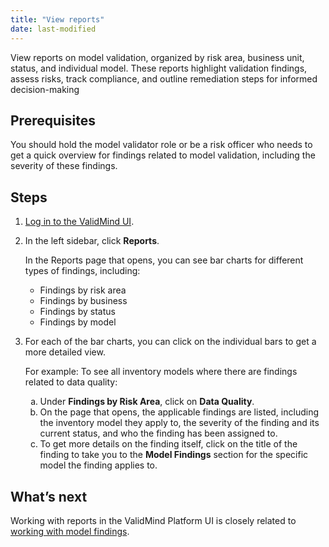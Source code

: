 ```yaml
---
title: "View reports"
date: last-modified
---
```


View reports on model validation, organized by risk area, business unit, status, and individual model. These reports highlight validation findings, assess risks, track compliance, and outline remediation steps for informed decision-making

## Prerequisites

You should hold the model validator role or be a risk officer who needs to get a quick overview for findings related to model validation, including the severity of these findings.

## Steps

1. [Log in to the ValidMind UI]({{< var vm_ui >}}).

2. In the left sidebar, click **Reports**.

   In the Reports page that opens, you can see bar charts for different types of findings, including:

   - Findings by risk area
   - Findings by business 
   - Findings by status
   - Findings by model

3. For each of the bar charts, you can click on the individual bars to get a more detailed view. 

   For example: To see all inventory models where there are findings related to data quality:

   a. Under **Findings by Risk Area**, click on **Data Quality**. 
   b. On the page that opens, the applicable findings are listed, including the inventory model they apply to, the severity of the finding and its current status, and who the finding has been assigned to.
   c. To get more details on the finding itself, click on the title of the finding to take you to the **Model Findings** section for the specific model the finding applies to.

<!---
## Troubleshooting

[Include any common issues or errors that may arise during the task and how to resolve them.]
--->

## What's next

Working with reports in the ValidMind Platform UI is closely related to [working with model findings](work-with-model-findings.qmd).